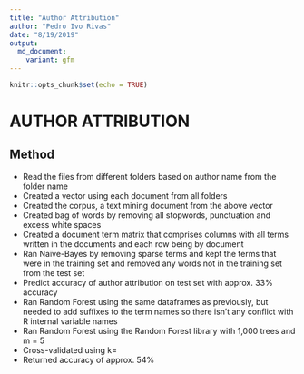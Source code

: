 ```yaml
---
title: "Author Attribution"
author: "Pedro Ivo Rivas"
date: "8/19/2019"
output: 
  md_document:
    variant: gfm
---
```


```r
knitr::opts_chunk$set(echo = TRUE)
```

# AUTHOR ATTRIBUTION

## Method

* Read the files from different folders based on author name from the folder name
* Created a vector using each document from all folders
* Created the corpus, a text mining document from the above vector
* Created bag of words by removing all stopwords, punctuation and excess white spaces
* Created a document term matrix that comprises columns with all terms written in the documents and each row being by document
* Ran Naïve-Bayes by removing sparse terms and kept the terms that were in the training set and removed any words not in the training set from the test set
* Predict accuracy of author attribution on test set with approx. 33% accuracy
* Ran Random Forest using the same dataframes as previously, but needed to add suffixes to the term names so there isn’t any conflict with R internal variable names
* Ran Random Forest using the Random Forest library with 1,000 trees and m = 5
* Cross-validated using k=
* Returned accuracy of approx. 54%
